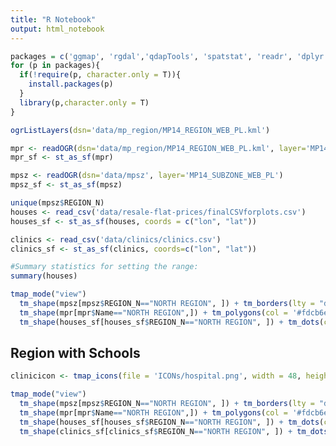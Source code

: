 ```yaml
---
title: "R Notebook"
output: html_notebook
---
```


```r
packages = c('ggmap', 'rgdal','qdapTools', 'spatstat', 'readr', 'dplyr', 'sf', 'tmap','tmaptools')
for (p in packages){ 
  if(!require(p, character.only = T)){
    install.packages(p) 
  }
  library(p,character.only = T) 
}
```

```r
ogrListLayers(dsn='data/mp_region/MP14_REGION_WEB_PL.kml')

mpr <- readOGR(dsn='data/mp_region/MP14_REGION_WEB_PL.kml', layer='MP14_REGION_WEB_PL')
mpr_sf <- st_as_sf(mpr)

mpsz <- readOGR(dsn='data/mpsz', layer='MP14_SUBZONE_WEB_PL')
mpsz_sf <- st_as_sf(mpsz)

unique(mpsz$REGION_N)
houses <- read_csv('data/resale-flat-prices/finalCSVforplots.csv')
houses_sf <- st_as_sf(houses, coords = c("lon", "lat"))

clinics <- read_csv('data/clinics/clinics.csv')
clinics_sf <- st_as_sf(clinics, coords=c("lon", "lat"))
```
```r
#Summary statistics for setting the range:
summary(houses)
```

```r
tmap_mode("view")
  tm_shape(mpsz[mpsz$REGION_N=="NORTH REGION", ]) + tm_borders(lty = "dashed",col = '#d35400',lwd = 1) + 
  tm_shape(mpr[mpr$Name=="NORTH REGION",]) + tm_polygons(col = '#fdcb6e', alpha = 0.3, border.col = '#2f3542', lwd = 3) +
  tm_shape(houses_sf[houses_sf$REGION_N=="NORTH REGION", ]) + tm_dots(col='min_dist_clinic', style='fixed', breaks = c(0, 100 ,200, 300, 400, 500, 5353.2), size=0.05)

```

              
## Region with Schools

```r

clinicicon <- tmap_icons(file = 'ICONs/hospital.png', width = 48, height = 48, keep.asp = TRUE, just = c("center", "center"), as.local = TRUE)

tmap_mode("view")
  tm_shape(mpsz[mpsz$REGION_N=="NORTH REGION", ]) + tm_borders(lty = "dashed",col = '#d35400',lwd = 1) + 
  tm_shape(mpr[mpr$Name=="NORTH REGION",]) + tm_polygons(col = '#fdcb6e', alpha = 0.3, border.col = '#2f3542', lwd = 3) +
  tm_shape(houses_sf[houses_sf$REGION_N=="NORTH REGION", ]) + tm_dots(col='min_dist_clinic', style='fixed', breaks = c(0, 100 ,200, 300, 400, 500, 5353.2), size=0.05) +
  tm_shape(clinics_sf[clinics_sf$REGION_N=="NORTH REGION", ]) + tm_dots(size = .1, alpha = .5, shape = clinicicon) 
  

```


```r

```

```r

```

```r

```

```r

```

```r

```

```r

```

```r

```

```r

```
